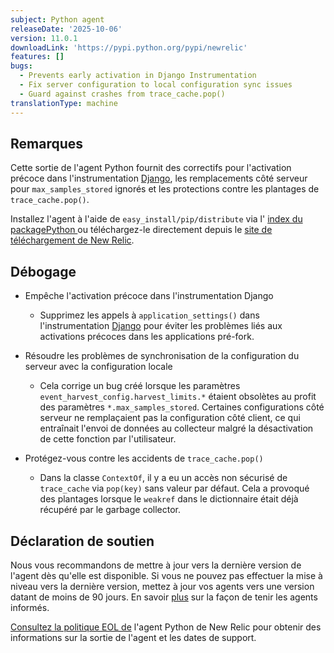 ```yaml
---
subject: Python agent
releaseDate: '2025-10-06'
version: 11.0.1
downloadLink: 'https://pypi.python.org/pypi/newrelic'
features: []
bugs:
  - Prevents early activation in Django Instrumentation
  - Fix server configuration to local configuration sync issues
  - Guard against crashes from trace_cache.pop()
translationType: machine
---
```


## Remarques

Cette sortie de l&apos;agent Python fournit des correctifs pour l&apos;activation précoce dans l&apos;instrumentation [Django](https://pypi.org/project/Django/), les remplacements côté serveur pour `max_samples_stored` ignorés et les protections contre les plantages de `trace_cache.pop()`.

Installez l&apos;agent à l&apos;aide de `easy_install/pip/distribute` via l&apos; [index du packagePython ](https://pypi.python.org/pypi/newrelic)ou téléchargez-le directement depuis le [site de téléchargement de New Relic](https://download.newrelic.com/python_agent/release).

## Débogage

* Empêche l&apos;activation précoce dans l&apos;instrumentation Django

  * Supprimez les appels à `application_settings()` dans l&apos;instrumentation [Django](https://pypi.org/project/Django/) pour éviter les problèmes liés aux activations précoces dans les applications pré-fork.

* Résoudre les problèmes de synchronisation de la configuration du serveur avec la configuration locale

  * Cela corrige un bug créé lorsque les paramètres `event_harvest_config.harvest_limits.*` étaient obsolètes au profit des paramètres `*.max_samples_stored`. Certaines configurations côté serveur ne remplaçaient pas la configuration côté client, ce qui entraînait l&apos;envoi de données au collecteur malgré la désactivation de cette fonction par l&apos;utilisateur.

* Protégez-vous contre les accidents de `trace_cache.pop()`

  * Dans la classe `ContextOf`, il y a eu un accès non sécurisé de `trace_cache` via `pop(key)` sans valeur par défaut. Cela a provoqué des plantages lorsque le `weakref` dans le dictionnaire était déjà récupéré par le garbage collector.

## Déclaration de soutien

Nous vous recommandons de mettre à jour vers la dernière version de l&apos;agent dès qu&apos;elle est disponible. Si vous ne pouvez pas effectuer la mise à niveau vers la dernière version, mettez à jour vos agents vers une version datant de moins de 90 jours. En savoir [plus](/docs/new-relic-solutions/new-relic-one/install-configure/update-new-relic-agent/) sur la façon de tenir les agents informés.

[Consultez la politique EOL de](/docs/apm/agents/python-agent/getting-started/python-agent-eol-policy/) l&apos;agent Python de New Relic pour obtenir des informations sur la sortie de l&apos;agent et les dates de support.